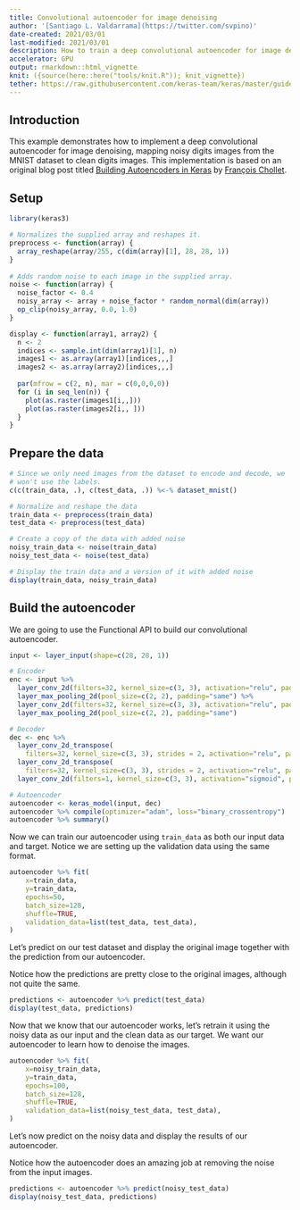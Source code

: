 ```yaml
---
title: Convolutional autoencoder for image denoising
author: '[Santiago L. Valdarrama](https://twitter.com/svpino)'
date-created: 2021/03/01
last-modified: 2021/03/01
description: How to train a deep convolutional autoencoder for image denoising.
accelerator: GPU
output: rmarkdown::html_vignette
knit: ({source(here::here("tools/knit.R")); knit_vignette})
tether: https://raw.githubusercontent.com/keras-team/keras/master/guides/distributed_training_with_jax.py
---
```


## Introduction

This example demonstrates how to implement a deep convolutional autoencoder
for image denoising, mapping noisy digits images from the MNIST dataset to
clean digits images. This implementation is based on an original blog post
titled [Building Autoencoders in Keras](https://blog.keras.io/building-autoencoders-in-keras.html)
by [François Chollet](https://twitter.com/fchollet).

## Setup

```r
library(keras3)

# Normalizes the supplied array and reshapes it.
preprocess <- function(array) {
  array_reshape(array/255, c(dim(array)[1], 28, 28, 1))
}
  
# Adds random noise to each image in the supplied array.
noise <- function(array) {
  noise_factor <- 0.4
  noisy_array <- array + noise_factor * random_normal(dim(array))
  op_clip(noisy_array, 0.0, 1.0)
}

display <- function(array1, array2) {
  n <- 2
  indices <- sample.int(dim(array1)[1], n)
  images1 <- as.array(array1)[indices,,,]
  images2 <- as.array(array2)[indices,,,]
  
  par(mfrow = c(2, n), mar = c(0,0,0,0))
  for (i in seq_len(n)) {
    plot(as.raster(images1[i,,]))
    plot(as.raster(images2[i,, ]))
  }
}
```

## Prepare the data

```r
# Since we only need images from the dataset to encode and decode, we
# won't use the labels.
c(c(train_data, .), c(test_data, .)) %<-% dataset_mnist()

# Normalize and reshape the data
train_data <- preprocess(train_data)
test_data <- preprocess(test_data)

# Create a copy of the data with added noise
noisy_train_data <- noise(train_data)
noisy_test_data <- noise(test_data)

# Display the train data and a version of it with added noise
display(train_data, noisy_train_data)
```

## Build the autoencoder

We are going to use the Functional API to build our convolutional autoencoder.

```r
input <- layer_input(shape=c(28, 28, 1))

# Encoder
enc <- input %>%
  layer_conv_2d(filters=32, kernel_size=c(3, 3), activation="relu", padding="same") %>%
  layer_max_pooling_2d(pool_size=c(2, 2), padding="same") %>%
  layer_conv_2d(filters=32, kernel_size=c(3, 3), activation="relu", padding="same") %>%
  layer_max_pooling_2d(pool_size=c(2, 2), padding="same")

# Decoder
dec <- enc %>%
  layer_conv_2d_transpose(
    filters=32, kernel_size=c(3, 3), strides = 2, activation="relu", padding="same") %>%
  layer_conv_2d_transpose(
    filters=32, kernel_size=c(3, 3), strides = 2, activation="relu", padding="same") %>%
  layer_conv_2d(filters=1, kernel_size=c(3, 3), activation="sigmoid", padding="same")

# Autoencoder
autoencoder <- keras_model(input, dec)
autoencoder %>% compile(optimizer="adam", loss="binary_crossentropy")
autoencoder %>% summary()
```

Now we can train our autoencoder using `train_data` as both our input data
and target. Notice we are setting up the validation data using the same
format.

```r
autoencoder %>% fit(
    x=train_data,
    y=train_data,
    epochs=50,
    batch_size=128,
    shuffle=TRUE,
    validation_data=list(test_data, test_data),
)
```

Let's predict on our test dataset and display the original image together with
the prediction from our autoencoder.

Notice how the predictions are pretty close to the original images, although
not quite the same.

```r
predictions <- autoencoder %>% predict(test_data)
display(test_data, predictions)
```

Now that we know that our autoencoder works, let's retrain it using the noisy
data as our input and the clean data as our target. We want our autoencoder to
learn how to denoise the images.

```r
autoencoder %>% fit(
    x=noisy_train_data,
    y=train_data,
    epochs=100,
    batch_size=128,
    shuffle=TRUE,
    validation_data=list(noisy_test_data, test_data),
)
```

Let's now predict on the noisy data and display the results of our autoencoder.

Notice how the autoencoder does an amazing job at removing the noise from the
input images.

```r
predictions <- autoencoder %>% predict(noisy_test_data)
display(noisy_test_data, predictions)
```
